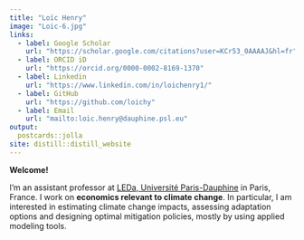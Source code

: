 ```yaml
---
title: "Loïc Henry"
image: "Loic-6.jpg"
links:
  - label: Google Scholar
    url: "https://scholar.google.com/citations?user=KCr53_0AAAAJ&hl=fr"
  - label: ORCID iD
    url: "https://orcid.org/0000-0002-8169-1370"
  - label: Linkedin
    url: "https://www.linkedin.com/in/loichenry1/"
  - label: GitHub
    url: "https://github.com/loichy"
  - label: Email
    url: "mailto:loic.henry@dauphine.psl.eu"
output:
  postcards::jolla
site: distill::distill_website
---
```

**Welcome!**

I'm an assistant professor at [LEDa, Université Paris-Dauphine](https://leda.dauphine.fr/) in Paris, France. I work on **economics relevant to climate change**. In particular, I am interested in estimating climate change impacts, assessing adaptation options and designing optimal mitigation policies, mostly by using applied modeling tools.
